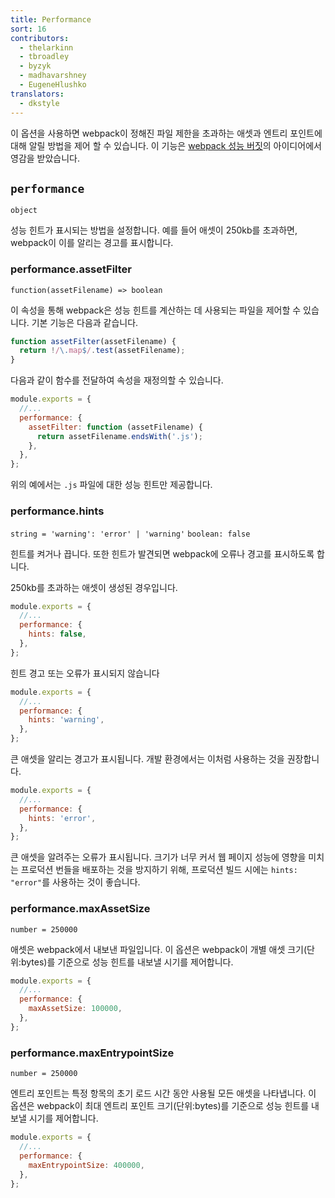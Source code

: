 ```yaml
---
title: Performance
sort: 16
contributors:
  - thelarkinn
  - tbroadley
  - byzyk
  - madhavarshney
  - EugeneHlushko
translators:
  - dkstyle
---
```


이 옵션을 사용하면 webpack이 정해진 파일 제한을 초과하는 애셋과 엔트리 포인트에 대해 알릴 방법을 제어 할 수 있습니다.
이 기능은 [webpack 성능 버짓](https://github.com/webpack/webpack/issues/3216)의 아이디어에서 영감을 받았습니다.

## `performance`

`object`

성능 힌트가 표시되는 방법을 설정합니다. 예를 들어 애셋이 250kb를 초과하면, webpack이 이를 알리는 경고를 표시합니다.

### performance.assetFilter

`function(assetFilename) => boolean`

이 속성을 통해 webpack은 성능 힌트를 계산하는 데 사용되는 파일을 제어할 수 있습니다. 기본 기능은 다음과 같습니다.

```js
function assetFilter(assetFilename) {
  return !/\.map$/.test(assetFilename);
}
```

다음과 같이 함수를 전달하여 속성을 재정의할 수 있습니다.

```js
module.exports = {
  //...
  performance: {
    assetFilter: function (assetFilename) {
      return assetFilename.endsWith('.js');
    },
  },
};
```

위의 예에서는 `.js` 파일에 대한 성능 힌트만 제공합니다.

### performance.hints

`string = 'warning': 'error' | 'warning'` `boolean: false`

힌트를 켜거나 끕니다. 또한 힌트가 발견되면 webpack에 오류나 경고를 표시하도록 합니다.

250kb를 초과하는 애셋이 생성된 경우입니다.

```js
module.exports = {
  //...
  performance: {
    hints: false,
  },
};
```

힌트 경고 또는 오류가 표시되지 않습니다

```js
module.exports = {
  //...
  performance: {
    hints: 'warning',
  },
};
```

큰 애셋을 알리는 경고가 표시됩니다. 개발 환경에서는 이처럼 사용하는 것을 권장합니다.

```js
module.exports = {
  //...
  performance: {
    hints: 'error',
  },
};
```

큰 애셋을 알려주는 오류가 표시됩니다. 크기가 너무 커서 웹 페이지 성능에 영향을 미치는 프로덕션 번들을 배포하는 것을 방지하기 위해, 프로덕션 빌드 시에는 `hints: "error"`를 사용하는 것이 좋습니다.

### performance.maxAssetSize

`number = 250000`

애셋은 webpack에서 내보낸 파일입니다. 이 옵션은 webpack이 개별 애셋 크기(단위:bytes)를 기준으로 성능 힌트를 내보낼 시기를 제어합니다.

```js
module.exports = {
  //...
  performance: {
    maxAssetSize: 100000,
  },
};
```

### performance.maxEntrypointSize

`number = 250000`

엔트리 포인트는 특정 항목의 초기 로드 시간 동안 사용될 모든 애셋을 나타냅니다. 이 옵션은 webpack이 최대 엔트리 포인트 크기(단위:bytes)를 기준으로 성능 힌트를 내보낼 시기를 제어합니다.

```js
module.exports = {
  //...
  performance: {
    maxEntrypointSize: 400000,
  },
};
```
